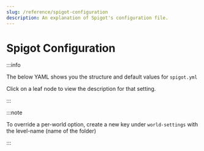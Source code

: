```yaml
---
slug: /reference/spigot-configuration
description: An explanation of Spigot's configuration file.
---
```


# Spigot Configuration


:::info

The below YAML shows you the structure and default values for `spigot.yml`

Click on a leaf node to view the description for that setting.

:::

:::note

To override a per-world option, create a new key under `world-settings` with the level-name (name of the folder)

:::

<ConfigDocBlock data={SpigotConfigSpec}/>
